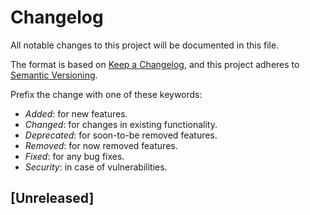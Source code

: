 # Changelog

All notable changes to this project will be documented in this file.

The format is based on [Keep a Changelog](https://keepachangelog.com/en/1.0.0/),
and this project adheres to [Semantic Versioning](https://semver.org/spec/v2.0.0.html).

Prefix the change with one of these keywords:

-   _Added_: for new features.
-   _Changed_: for changes in existing functionality.
-   _Deprecated_: for soon-to-be removed features.
-   _Removed_: for now removed features.
-   _Fixed_: for any bug fixes.
-   _Security_: in case of vulnerabilities.

## [Unreleased]
